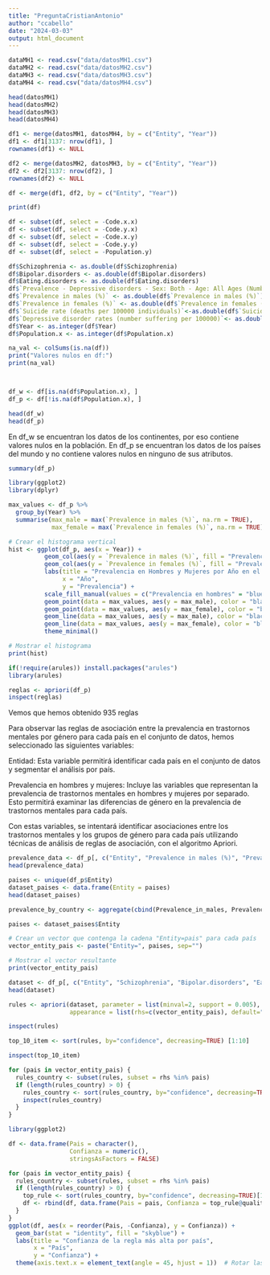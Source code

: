 ```yaml
---
title: "PreguntaCristianAntonio"
author: "ccabello"
date: "2024-03-03"
output: html_document
---
```


```r
dataMH1 <- read.csv("data/datosMH1.csv")
dataMH2 <- read.csv("data/datosMH2.csv")
dataMH3 <- read.csv("data/datosMH3.csv")
dataMH4 <- read.csv("data/datosMH4.csv")

head(datosMH1)
head(datosMH2)
head(datosMH3)
head(datosMH4)
```
```r
df1 <- merge(datosMH1, datosMH4, by = c("Entity", "Year"))
df1 <- df1[3137: nrow(df1), ]
rownames(df1) <- NULL

df2 <- merge(datosMH2, datosMH3, by = c("Entity", "Year"))
df2 <- df2[3137: nrow(df2), ]
rownames(df2) <- NULL

df <- merge(df1, df2, by = c("Entity", "Year"))

print(df)
```


```r
df <- subset(df, select = -Code.x.x)
df <- subset(df, select = -Code.y.x)
df <- subset(df, select = -Code.x.y)
df <- subset(df, select = -Code.y.y)
df <- subset(df, select = -Population.y)

df$Schizophrenia <- as.double(df$Schizophrenia)
df$Bipolar.disorders <- as.double(df$Bipolar.disorders)
df$Eating.disorders <- as.double(df$Eating.disorders)
df$`Prevalence - Depressive disorders - Sex: Both - Age: All Ages (Number) (people suffering from depression)` <- as.double(df$`Prevalence - Depressive disorders - Sex: Both - Age: All Ages (Number) (people suffering from depression)`)
df$`Prevalence in males (%)` <- as.double(df$`Prevalence in males (%)`)
df$`Prevalence in females (%)` <- as.double(df$`Prevalence in females (%)`)
df$`Suicide rate (deaths per 100000 individuals)`<-as.double(df$`Suicide rate (deaths per 100000 individuals)`)
df$`Depressive disorder rates (number suffering per 100000)`<- as.double(df$`Depressive disorder rates (number suffering per 100000)`)
df$Year <- as.integer(df$Year)
df$Population.x <- as.integer(df$Population.x)

na_val <- colSums(is.na(df))
print("Valores nulos en df:")
print(na_val)




```





```r
df_w <- df[is.na(df$Population.x), ]
df_p <- df[!is.na(df$Population.x), ]

head(df_w)
head(df_p)

```
En df_w se encuentran los datos de los continentes, por eso contiene valores nulos en la población.
En df_p se encuentran los datos de los países del mundo y no contiene valores nulos en ninguno de sus atributos.

```r
summary(df_p)
```


```r
library(ggplot2)
library(dplyr)

max_values <- df_p %>%
  group_by(Year) %>%
  summarise(max_male = max(`Prevalence in males (%)`, na.rm = TRUE),
            max_female = max(`Prevalence in females (%)`, na.rm = TRUE))

# Crear el histograma vertical
hist <- ggplot(df_p, aes(x = Year)) +
          geom_col(aes(y = `Prevalence in males (%)`, fill = "Prevalencia en hombres"), position = position_nudge(x = -0.2), width = 0.4, color = "blue") +
          geom_col(aes(y = `Prevalence in females (%)`, fill = "Prevalencia en mujeres"), position = position_nudge(x = 0.2), width = 0.4, color = "red") +
          labs(title = "Prevalencia en Hombres y Mujeres por Año en el Mundo",
               x = "Año",
               y = "Prevalencia") +
          scale_fill_manual(values = c("Prevalencia en hombres" = "blue", "Prevalencia en mujeres" = "red")) +
          geom_point(data = max_values, aes(y = max_male), color = "black") +
          geom_point(data = max_values, aes(y = max_female), color = "black") +
          geom_line(data = max_values, aes(y = max_male), color = "black") +
          geom_line(data = max_values, aes(y = max_female), color = "black") +
          theme_minimal()

# Mostrar el histograma
print(hist)
```

```r
if(!require(arules)) install.packages("arules")
library(arules)
```
```r
reglas <- apriori(df_p) 
inspect(reglas)
```



Vemos que hemos obtenido 935 reglas

Para observar las reglas de asociación entre la prevalencia en trastornos mentales por género para cada país en el conjunto de datos, hemos seleccionado las siguientes variables:

Entidad: Esta variable permitirá identificar cada país en el conjunto de datos y segmentar el análisis por país.


Prevalencia en hombres y mujeres: Incluye las variables que representan la prevalencia de trastornos mentales en hombres y mujeres por separado. Esto permitirá examinar las diferencias de género en la prevalencia de trastornos mentales para cada país.

Con estas variables, se intentará identificar asociaciones entre los trastornos mentales y los grupos de género para cada país utilizando técnicas de análisis de reglas de asociación, con el algoritmo Apriori.

```r
prevalence_data <- df_p[, c("Entity", "Prevalence in males (%)", "Prevalence in females (%)")]
head(prevalence_data)

paises <- unique(df_p$Entity)
dataset_paises <- data.frame(Entity = paises)
head(dataset_paises) 

prevalence_by_country <- aggregate(cbind(Prevalence_in_males, Prevalence_in_females) ~ Entity, data = prevalence_data, FUN = mean)
```

```r
paises <- dataset_paises$Entity

# Crear un vector que contenga la cadena "Entity=pais" para cada país
vector_entity_pais <- paste("Entity=", paises, sep="")

# Mostrar el vector resultante
print(vector_entity_pais)
```


```r
dataset <- df_p[, c("Entity", "Schizophrenia", "Bipolar.disorders", "Eating.disorders", "Anxiety.disorders", "Drug.use.disorders", "Depression", "Alcohol.use.disorders")]
head(dataset)

rules <- apriori(dataset, parameter = list(minval=2, support = 0.005),
                 appearance = list(rhs=c(vector_entity_pais), default="lhs"))

inspect(rules)

```


```r
top_10_item <- sort(rules, by="confidence", decreasing=TRUE) [1:10]

inspect(top_10_item)
```


```r
for (pais in vector_entity_pais) {
  rules_country <- subset(rules, subset = rhs %in% pais)
  if (length(rules_country) > 0) {
    rules_country <- sort(rules_country, by="confidence", decreasing=TRUE)[1]
    inspect(rules_country)
  }
}

```




```r
library(ggplot2)

df <- data.frame(Pais = character(),
                 Confianza = numeric(),
                 stringsAsFactors = FALSE)

for (pais in vector_entity_pais) {
  rules_country <- subset(rules, subset = rhs %in% pais)
  if (length(rules_country) > 0) {
    top_rule <- sort(rules_country, by="confidence", decreasing=TRUE)[1]
    df <- rbind(df, data.frame(Pais = pais, Confianza = top_rule@quality$confidence))
  }
}
ggplot(df, aes(x = reorder(Pais, -Confianza), y = Confianza)) +
  geom_bar(stat = "identity", fill = "skyblue") +
  labs(title = "Confianza de la regla más alta por país",
       x = "País",
       y = "Confianza") +
  theme(axis.text.x = element_text(angle = 45, hjust = 1))  # Rotar las etiquetas del eje x para mayor legibilidad

```

























